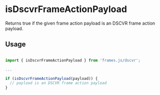 # isDscvrFrameActionPayload

Returns true if the given frame action payload is an DSCVR frame action payload.

## Usage

```ts

import { isDscvrFrameActionPayload } from 'frames.js/dscvr';

...

if (isDscvrFrameActionPayload(payload)) {
  // payload is an DSCVR frame action payload
}

```
